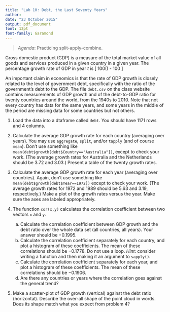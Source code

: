 ```yaml
---
title: "Lab 10: Debt, the Last Seventy Years"
author: 
date: "23 October 2015"
output: pdf_document
font: 12pt
font-family: Garamond
---
```


> _Agenda_: Practicing split-apply-combine.


Gross domestic product (GDP) is a measure of the total market value of all goods and services produced in a given country in a given year.  The percentage growth rate of GDP in year $t$ is 
\[
100\times\left(\frac{GDP_{t+1} - GDP_{t}}{GDP_{t}}\right) - 100
\]

An important claim in economics is that the rate of GDP growth is closely related to the level of government debt, specifically with the ratio of the government's debt to the GDP.  The file `debt.csv` on the class website contains measurements of GDP growth and of the debt-to-GDP ratio for twenty countries around the world, from the 1940s to 2010.  Note that not every country has data for the same years, and some years in the middle of the period are missing data for some countries but not others.

1. Load the data into a dtaframe called `debt`.  You should have 1171 rows and 4 columns.

2. Calculate the average GDP growth rate for each country (averaging over years).  You may use `aggregate`, `split`, and/or `tapply` (and of course `mean`).  Don't use something like `mean(debt$growth[debt$Country=="Australia"])`, except to check your work.  (The average growth rates for Australia and the Netherlands should be $3.72$ and $3.03$.)  Present a table of the twenty growth rates.

3. Calculate the average GDP growth rate for each year (averaging over countries).  Again, don't use something like `mean(debt$growth[debt$Year==1972])` except to check your work.  (The average growth rates for 1972 and 1989 should be $5.63$ and $3.19$, respectively.)  Make a plot of the growth rates versus the year.  Make sure the axes are labeled appropriately.

4. The function `cor(x,y)` calculates the correlation coefficient between two vectors `x` and `y`.
    a. Calculate the correlation coefficient between GDP growth and the debt ratio over the whole data set (all countries, all years).  Your answer should be $-0.1995$.
    b. Calculate the correlation coefficient separately for each country, and plot a histogram of these coefficients.  The mean of these correlations should be $-0.1778$.  Do not use a loop.  _Hint_: consider writing a function and then making it an argument to `sapply()`.
    c. Calculate the correlation coefficient separately for each year, and plot a histogram of these coefficients.  The mean of these correlations should be $-0.1906$.
    d. Are there any countries or years where the correlation goes against the general trend?
    
5. Make a scatter-plot of GDP growth (vertical) against the debt ratio (horizontal).  Describe the over-all shape of the point cloud in words.  Does its shape match what you expect from problem 4?